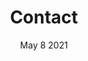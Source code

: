 ---
title: Contact
description: "I am readily available for potential opportunities and collaborations that leverage my extensive skill set in design, marketing, development, and consulting. My contact details are provided for ease of communication, ensuring that I am accessible to prospective employers, collaborators, and clients interested in discussing projects or professional engagements."
date: May 8 2021
logo: Contact
---